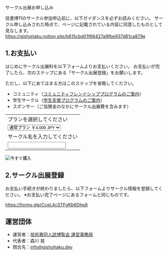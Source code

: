 
<SEO title="サークル出展お申し込み"/>

<SectionHeader text="ENTRY" pageHeader>
サークル出展お申し込み
</SectionHeader>

<MdxContainer>

技書博11のサークル参加申込前に、以下ガイダンスを必ずお読みください。
サークル申し込みされた時点で、ページに記載されている内容に同意したものとして見なします。
https://gishohaku.notion.site/b615cbd01f66427a9fbe937d81ca879e

## 1.お支払い

はじめにサークル出展料を以下フォームよりお支払いください。
お支払いが完了したら、次のステップにある「サークル出展登録」をお願いします。

ただし、以下にあてはまる方はこのステップを省略してください。
- コミュニティ（[コミュニティフレンドシッププログラムのご案内](https://blog.gishohaku.dev/entry/2023/11/28/130841)）
- 学生サークル（[学生支援プログラムのご案内](https://blog.gishohaku.dev/entry/2023/11/28/130400)）
- スポンサー（ご協賛金のなかにサークル出展費を含みます）

<form action="https://www.paypal.com/cgi-bin/webscr" method="post" target="_top" accept-charset="Shift_JIS">
  <input type="hidden" name="cmd" value="_s-xclick" />
  <input type="hidden" name="hosted_button_id" value="QWA3MGBGXHUML" />
  <table>
    <tr>
      <td>
        <input type="hidden" name="on0" value="プランを選択してください"/>
        プランを選択してください
      </td>
    </tr>
    <tr>
      <td>
        <select name="os0">
          <option value="通常プラン">
            通常プラン ￥4,000 JPY
          </option>
        </select>
      </td>
    </tr>
    <tr>
      <td>
        <input type="hidden" name="on1" value="サークル名を入力してください"/>
        サークル名を入力してください
      </td>
    </tr>
    <tr>
      <td>
        <input type="text" name="os1" maxLength="200" />
      </td>
    </tr>
  </table>
  <input type="hidden" name="currency_code" value="JPY" />
  <input type="image" src="https://www.paypalobjects.com/ja_JP/JP/i/btn/btn_paynow_LG.gif" border="0" name="submit" title="PayPalなら、オンラインで安全・簡単にお支払いが可能です。" alt="今すぐ購入" />
</form>

## 2.サークル出展登録
お支払い手続きが終わりましたら、以下フォームよりサークル情報を登録してください。
※お支払い完了ページにあるフォームと同じものです。

https://forms.gle/CceL4cSTFgKb6Dhp8

## 運営団体

- 運営者：[技術書同人誌博覧会 運営事務局](https://gishohaku.dev/)
- 代表者：森川 晃
- 問合先：[info@gishohaku.dev](mailto:info@gishohaku.dev)

</MdxContainer>
